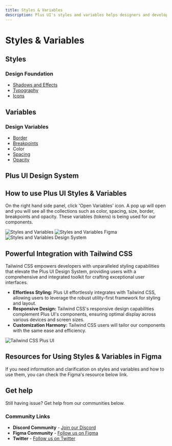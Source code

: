 ```yaml
---
title: Styles & Variables
description: Plus UI's styles and variables helps designers and developers to work together more efficiently, reducing the risk of inconsistencies, enlightening the principles and patterns for specific problems.
---
```


# Styles & Variables

## Styles
### Design Foundation
- [Shadows and Effects](/library/foundation/shadows-and-effects)
- [Typography](/library/foundation/typography)
- [Icons](/library/foundation/icons)

## Variables
### Design Variables
- [Border](/library/foundation/border)
- [Breakpoints](/library/foundation/breakpoints)
- Color
- [Spacing](/library/foundation/spacing)
- [Opacity](/library/foundation/opacity)

## Plus UI Design System
<EmbedContent url="https://www.figma.com/community/file/1310670219738074447/plus-ui-design-system" title="Plus UI Design System on Figma" />

## How to use Plus UI Styles & Variables
On the right hand side panel, click 'Open Variables' icon. A pop up will open and you will see all the collections such as color, spacing, size, border, breakpoints and opacity. These variables (tokens) is being used for our components.

<Image src={stylesAndVariables} alt="Styles and Variables" />
<Image src={stylesAndVariablesFigma} alt="Styles and Variables Figma" />
<Image src={stylesAndVariablesDesignSystem} alt="Styles and Variables Design System" />

## Powerful Integration with Tailwind CSS
Tailwind CSS empowers developers with unparalleled styling capabilities that elevate the Plus UI Design System, providing users with a comprehensive and integrated toolkit for crafting exceptional user interfaces.

* **Effortless Styling:** Plus UI effortlessly integrates with Tailwind CSS, allowing users to leverage the robust utility-first framework for styling and layout.
* **Responsive Design:** Tailwind CSS's responsive design capabilities complement Plus UI's components, ensuring optimal display across various devices and screen sizes.
* **Customization Harmony:** Tailwind CSS users will tailor our components with the same ease and efficiency.

<Image src={tailwindcssUI} alt="Tailwind CSS Plus UI" />

## Resources for Using Styles & Variables in Figma
If you need information and clarification on styles and variables and how to use them, you can check the Figma's resource below link.

<EmbedContent url="https://help.figma.com/hc/en-us/articles/15339657135383-Guide-to-variables-in-Figma" title="Variables in Figma" />
<EmbedContent url="https://help.figma.com/hc/en-us/articles/360039238753-Styles-in-Figma" title="Styles in Figma" />

## Get help
Still having issue? Get help from our communities below.

### Community Links
- **Discord Community** - [Join our Discord](https://discord.com/invite/Y5a78GGX)
- **Figma Community** - [Follow us on Figma](https://www.figma.com/@PLUSUI)
- **Twitter** - [Follow us on Twitter](https://twitter.com/PlusUI_Official)
